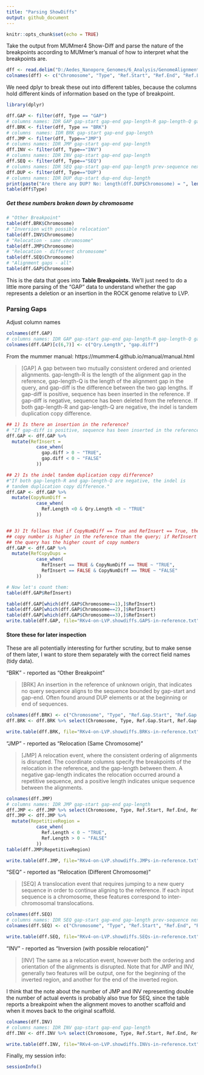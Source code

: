 ---
title: "Parsing ShowDiffs"
output: github_document
---

```{r setup, include=FALSE}
knitr::opts_chunk$set(echo = TRUE)
```

Take the output from MUMmer4 Show-Diff and parse the nature of
the breakpoints according to MUMmer's manual of how to
interpret what the breakpoints are.

```{r}
dff <- read.delim("D:/Aedes_Nanopore_Genomes/6_Analysis/GenomeAlignment/RK_on_LVP/RKv4-on-LVPChroms-Show-Diff-pid85.l10000.REF.txt", sep="\t", header=TRUE)
colnames(dff) <- c("Chromosome", "Type", "Ref.Start", "Ref.End", "Ref.Length", "Extra6", "Extra7")

```

We need dplyr to break these out into different tables, because 
the columns hold different kinds of information based on the 
type of breakpoint. 

```{r message=FALSE, warning=FALSE}
library(dplyr)

dff.GAP <- filter(dff, Type == "GAP")
# columns names: IDR GAP gap-start gap-end gap-length-R gap-length-Q gap-diff
dff.BRK <- filter(dff, Type == "BRK")
# columns  names: IDR BRK gap-start gap-end gap-length
dff.JMP <- filter(dff, Type=="JMP")
# columns names: IDR JMP gap-start gap-end gap-length
dff.INV <- filter(dff, Type=="INV")
# columns names: IDR INV gap-start gap-end gap-length
dff.SEQ <- filter(dff, Type=="SEQ")
# columns names: IDR SEQ gap-start gap-end gap-length prev-sequence next-sequence
dff.DUP <- filter(dff, Type=="DUP")
# columns names: IDR DUP dup-start dup-end dup-length
print(paste("Are there any DUP? No: length(dff.DUP$Chromosome) = ", length(dff.DUP$Chromosome), sep=" "))
table(dff$Type)

```
##### Get these numbers broken down  by chromosome

```{r}
# "Other Breakpoint"
table(dff.BRK$Chromosome)  
# "Inversion with possible relocation"
table(dff.INV$Chromosome)
# "Relocation - same chromosome"
table(dff.JMP$Chromosome)
# "Relocation - different chromosome"
table(dff.SEQ$Chromosome)
# "Alignment gaps - all"
table(dff.GAP$Chromosome)
```

This is the data that goes into **Table Breakpoints.** We'll just need to do a little more parsing of the "GAP" data to understand whether the gap represents a deletion or an insertion in the ROCK genome relative to LVP. 

### Parsing Gaps

Adjust column names
```{r}
colnames(dff.GAP)
# columns names: IDR GAP gap-start gap-end gap-length-R gap-length-Q gap-diff
colnames(dff.GAP)[c(6,7)] <- c("Qry.Length", "gap.diff")

```


From the mummer manual: https://mummer4.github.io/manual/manual.html

> [GAP] A gap between two mutually consistent ordered and
> oriented alignments. gap-length-R is the length of the
> alignment gap in the reference, gap-length-Q is the length of
> the alignment gap in the query, and gap-diff is the difference
> between the two gap lengths. If gap-diff is positive, sequence
> has been inserted in the reference. If gap-diff is negative,
> sequence has been deleted from the reference. If both
> gap-length-R and gap-length-Q are negative, the indel is
> tandem duplication copy difference.

```{r}
## 1) Is there an insertion in the reference?
# "If gap-diff is positive, sequence has been inserted in the reference."
dff.GAP <- dff.GAP %>%
  mutate(RefInsert = 
           case_when(
             gap.diff > 0 ~ "TRUE", 
             gap.diff < 0 ~ "FALSE"
           ))

## 2) Is the indel tandem duplication copy difference? 
#"If both gap-length-R and gap-length-Q are negative, the indel is
# tandem duplication copy difference."
dff.GAP <- dff.GAP %>%
  mutate(CopyNumDiff = 
           case_when(
             Ref.Length <0 & Qry.Length <0 ~ "TRUE"
           ))


## 3) It follows that if CopyNumDiff == True and RefInsert == True, then the 
## copy number is higher in the reference than the query; if RefInsert == FALSE, 
## the query has the higher count of copy numbers
dff.GAP <- dff.GAP %>%
  mutate(RefCopyDups = 
           case_when(
             RefInsert == TRUE & CopyNumDiff == TRUE ~ "TRUE", 
             RefInsert == FALSE & CopyNumDiff == TRUE ~ "FALSE"
           ))

# Now let's count them:
table(dff.GAP$RefInsert)

table(dff.GAP[which(dff.GAP$Chromosome==1),]$RefInsert)
table(dff.GAP[which(dff.GAP$Chromosome==2),]$RefInsert)
table(dff.GAP[which(dff.GAP$Chromosome==3),]$RefInsert)
write.table(dff.GAP, file="RKv4-on-LVP.showdiffs.GAPS-in-reference.txt", row.names=FALSE, quote=FALSE)

```

#### Store these for later inspection 

These are all potentially interesting for further scrutiny, but to make sense of them later, I want to store them separately with the correct field names (tidy data). 

"BRK" - reported as "Other Breakpoint"

> [BRK] An insertion in the reference of unknown origin, that
                    indicates no query sequence aligns to the sequence bounded by
                    gap-start and gap-end. Often found around DUP elements or at
                    the beginning or end of sequences.
                    
```{r}
colnames(dff.BRK) <- c("Chromosome", "Type", "Ref.Gap.Start", "Ref.Gap.End", "Ref.Gap.Length", "", "")
dff.BRK <- dff.BRK %>% select(Chromosome, Type, Ref.Gap.Start, Ref.Gap.End, Ref.Gap.Length)

write.table(dff.BRK, file="RKv4-on-LVP.showdiffs.BRKs-in-reference.txt", row.names=FALSE, quote=FALSE)

```

"JMP" - reported as "Relocation (Same Chromosome)"

> [JMP] A relocation event, where the consistent ordering of alignments is disrupted. The coordinate columns specify the breakpoints of the relocation in the reference, and the gap-length between them. A negative gap-length indicates the relocation occurred around a repetitive sequence, and a positive length indicates unique sequence between the alignments.

```{r}
colnames(dff.JMP)
# columns names: IDR JMP gap-start gap-end gap-length
dff.JMP <- dff.JMP %>% select(Chromosome, Type, Ref.Start, Ref.End, Ref.Length)
dff.JMP <- dff.JMP %>% 
  mutate(RepetitiveRegion = 
           case_when(
             Ref.Length < 0 ~ "TRUE", 
             Ref.Length > 0 ~ "FALSE"
           ))
table(dff.JMP$RepetitiveRegion)

write.table(dff.JMP, file="RKv4-on-LVP.showdiffs.JMPs-in-reference.txt", row.names=F, quote=F)
```

"SEQ" - reported as "Relocation (Different Chromosome)" 

> [SEQ] A translocation event that requires jumping to a new query sequence in order to continue aligning to the reference. If each input sequence is a chromosome, these features correspond to inter-chromosomal translocations.


```{r}
colnames(dff.SEQ)
# columns names: IDR SEQ gap-start gap-end gap-length prev-sequence next-sequence
colnames(dff.SEQ) <- c("Chromosome", "Type", "Ref.Start", "Ref.End", "Ref.Length", "Query.Prev.Seq", "Query.Next.Seq")

write.table(dff.SEQ, file="RKv4-on-LVP.showdiffs.SEQs-in-reference.txt", row.names=F, quote=F)
```

"INV" - reported as "Inversion (with possible relocation)" 

> [INV] The same as a relocation event, however both the ordering and orientation of the alignments is disrupted. Note that for JMP and INV, generally two features will be output, one for the beginning of the inverted region, and another for the end of the inverted region.

I think that the note about the number of JMP and INV representing double the number of actual events is probably also true for SEQ, since the table reports a breakpoint when the alignment moves to another scaffold and when it moves back to the original scaffold. 

```{r}
colnames(dff.INV)
# columns names: IDR INV gap-start gap-end gap-length
dff.INV <- dff.INV %>% select(Chromosome, Type, Ref.Start, Ref.End, Ref.Length)

write.table(dff.INV, file="RKv4-on-LVP.showdiffs.INVs-in-reference.txt", row.names = F, quote=F)
```



Finally, my session info: 

```{r}
sessionInfo()
```

